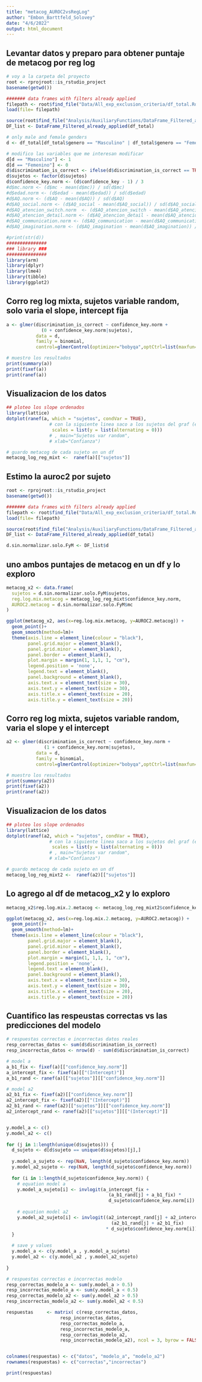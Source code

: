 ```yaml
---
title: "metacog_AUROC2vsRegLog"
author: "Embon_Barttfeld_Solovey"
date: "4/6/2022"
output: html_document
---
```


## Levantar datos y preparo para obtener puntaje de metacog por reg log

```r

# voy a la carpeta del proyecto
root <- rprojroot::is_rstudio_project
basename(getwd())

####### data frames with filters already applied
filepath <- root$find_file("Data/All_exp_exclusion_criteria/df_total.Rda")
load(file= filepath)

source(root$find_file("Analysis/AuxiliaryFunctions/DataFrame_Filtered_already_applied.R"))
DF_list <- DataFrame_Filtered_already_applied(df_total)

# only male and female genders
d <- df_total[df_total$genero == "Masculino" | df_total$genero == "Femenino",]

# modifico las variables que me interesan modificar
d[d == "Masculino"] <- 1
d[d == "Femenino"] <- 0
d$discrimination_is_correct <- ifelse(d$discrimination_is_correct == TRUE, 1, 0)
d$sujetos <- factor(d$sujetos)
d$confidence_key.norm <- (d$confidence_key - 1) / 3 
#d$mc.norm <- (d$mc - mean(d$mc)) / sd(d$mc)
#d$edad.norm <- (d$edad - mean(d$edad)) / sd(d$edad)
#d$AQ.norm <- (d$AQ - mean(d$AQ)) / sd(d$AQ)
#d$AQ_social.norm <- (d$AQ_social - mean(d$AQ_social)) / sd(d$AQ_social)
#d$AQ_atencion_switch.norm  <- (d$AQ_atencion_switch - mean(d$AQ_atencion_switch)) / #sd(d$AQ_atencion_switch)
#d$AQ_atencion_detail.norm <- (d$AQ_atencion_detail - mean(d$AQ_atencion_detail)) / #sd(d$AQ_atencion_detail)
#d$AQ_communication.norm <- (d$AQ_communication - mean(d$AQ_communication)) / sd(d$AQ_communication)
#d$AQ_imagination.norm <- (d$AQ_imagination - mean(d$AQ_imagination)) / sd(d$AQ_imagination)

#print(str(d))
###############
### library ###
###############
library(arm)
library(dplyr)
library(lme4)
library(tibble)
library(ggplot2)
```

## Corro reg log mixta, sujetos variable random, solo varia el slope, intercept fija

```r


a <- glmer(discrimination_is_correct ~ confidence_key.norm + 
             (0 + confidence_key.norm|sujetos),
           data = d,
           family = binomial,
           control=glmerControl(optimizer="bobyqa",optCtrl=list(maxfun=2e5)))

# muestro los resultados
print(summary(a))
print(fixef(a))
print(ranef(a))
```

## Visualizacion de los datos

```r

## ploteo los slope ordenados 
library(lattice)
dotplot(ranef(a, which = "sujetos", condVar = TRUE), 
                # con la siguiente linea saco a los sujetos del graf (eje y)
                 scales = list(y = list(alternating = 0)))
                # , main="Sujetos var random",
                # xlab="Confianza")

# guardo metacog de cada sujeto en un df
metacog_log_reg_mixt <-  ranef(a)[["sujetos"]]
```

## Estimo la auroc2 por sujeto

```r

root <- rprojroot::is_rstudio_project
basename(getwd())               

####### data frames with filters already applied
filepath <- root$find_file("Data/All_exp_exclusion_criteria/df_total.Rda")
load(file= filepath)

source(root$find_file("Analysis/AuxiliaryFunctions/DataFrame_Filtered_already_applied.R"))
DF_list <- DataFrame_Filtered_already_applied(df_total)

d.sin.normalizar.solo.FyM <- DF_list$d

```

## uno ambos puntajes de metacog en un df y lo exploro

```r
metacog_x2 <- data.frame(
  sujetos = d.sin.normalizar.solo.FyM$sujetos,
  reg.log.mix.metacog = metacog_log_reg_mixt$confidence_key.norm,
  AUROC2.metacog = d.sin.normalizar.solo.FyM$mc
)

ggplot(metacog_x2, aes(x=reg.log.mix.metacog, y=AUROC2.metacog)) + 
  geom_point()+
  geom_smooth(method=lm)+
  theme(axis.line = element_line(colour = "black"),
        panel.grid.major = element_blank(),
        panel.grid.minor = element_blank(),
        panel.border = element_blank(),
        plot.margin = margin(1, 1,1, 1, "cm"),
        legend.position = 'none',
        legend.text = element_blank(),
        panel.background = element_blank(),
        axis.text.x = element_text(size = 30),
        axis.text.y = element_text(size = 30),
        axis.title.x = element_text(size = 20),
        axis.title.y = element_text(size = 20))
```

## Corro reg log mixta, sujetos variable random, varia el slope y el intercept

```r


a2 <- glmer(discrimination_is_correct ~ confidence_key.norm +
              (1 + confidence_key.norm|sujetos),
           data = d,
           family = binomial,
           control=glmerControl(optimizer="bobyqa",optCtrl=list(maxfun=2e5)))

# muestro los resultados
print(summary(a2))
print(fixef(a2))
print(ranef(a2))
```

## Visualizacion de los datos

```r

## ploteo los slope ordenados 
library(lattice)
dotplot(ranef(a2, which = "sujetos", condVar = TRUE), 
                # con la siguiente linea saco a los sujetos del graf (eje y)
                 scales = list(y = list(alternating = 0)))
                # , main="Sujetos var random",
                # xlab="Confianza")

# guardo metacog de cada sujeto en un df
metacog_log_reg_mixt2 <-  ranef(a2)[["sujetos"]]
```

## Lo agrego al df de metacog_x2 y lo exploro

```r
metacog_x2$reg.log.mix.2.metacog <- metacog_log_reg_mixt2$confidence_key.norm

ggplot(metacog_x2, aes(x=reg.log.mix.2.metacog, y=AUROC2.metacog)) + 
  geom_point()+
  geom_smooth(method=lm)+
  theme(axis.line = element_line(colour = "black"),
        panel.grid.major = element_blank(),
        panel.grid.minor = element_blank(),
        panel.border = element_blank(),
        plot.margin = margin(1, 1,1, 1, "cm"),
        legend.position = 'none',
        legend.text = element_blank(),
        panel.background = element_blank(),
        axis.text.x = element_text(size = 30),
        axis.text.y = element_text(size = 30),
        axis.title.x = element_text(size = 20),
        axis.title.y = element_text(size = 20))
```

## Cuantifico las respeustas correctas vs las predicciones del modelo

```r

# respuestas correctas e incorrectas datos reales
resp_correctas_datos <- sum(d$discrimination_is_correct)
resp_incorrectas_datos <- nrow(d) - sum(d$discrimination_is_correct)

# model a
a_b1_fix <- fixef(a)[["confidence_key.norm"]]
a_intercept_fix <- fixef(a)[["(Intercept)"]]  
a_b1_rand <- ranef(a)[["sujetos"]][["confidence_key.norm"]]

# model a2
a2_b1_fix <- fixef(a2)[["confidence_key.norm"]]
a2_intercept_fix <- fixef(a2)[["(Intercept)"]]
a2_b1_rand <- ranef(a2)[["sujetos"]][["confidence_key.norm"]]
a2_intercept_rand <- ranef(a2)[["sujetos"]][["(Intercept)"]]


y.model_a <- c()
y.model_a2 <- c()
  
for (j in 1:length(unique(d$sujetos))) {
  d_sujeto <- d[d$sujeto == unique(d$sujetos)[j],]
  
  y.model_a_sujeto <- rep(NaN, length(d_sujeto$confidence_key.norm))
  y.model_a2_sujeto <- rep(NaN, length(d_sujeto$confidence_key.norm))
  
  for (i in 1:length(d_sujeto$confidence_key.norm)) {
    # equation model a
    y.model_a_sujeto[i] <- invlogit(a_intercept_fix + 
                                      (a_b1_rand[j] + a_b1_fix) * 
                                      d_sujeto$confidence_key.norm[i])
    
    # equation model a2
    y.model_a2_sujeto[i] <- invlogit((a2_intercept_rand[j] + a2_intercept_fix ) +
                                       (a2_b1_rand[j] + a2_b1_fix) 
                                     * d_sujeto$confidence_key.norm[i])
  }
  
  # save y values
  y.model_a <- c(y.model_a , y.model_a_sujeto)
  y.model_a2 <- c(y.model_a2 , y.model_a2_sujeto)
  
}

# respuestas correctas e incorrectas modelo
resp_correctas_modelo_a <- sum(y.model_a > 0.5)
resp_incorrectas_modelo_a <- sum(y.model_a < 0.5)
resp_correctas_modelo_a2 <- sum(y.model_a2 > 0.5)
resp_incorrectas_modelo_a2 <- sum(y.model_a2 < 0.5)

respuestas     <- matrix( c(resp_correctas_datos,
                    resp_incorrectas_datos,
                    resp_correctas_modelo_a,
                    resp_incorrectas_modelo_a,
                    resp_correctas_modelo_a2,
                    resp_incorrectas_modelo_a2), ncol = 3, byrow = FALSE) 


colnames(respuestas) <- c("datos", "modelo_a", "modelo_a2")
rownames(respuestas) <- c("correctas","incorrectas")

print(respuestas)
```

